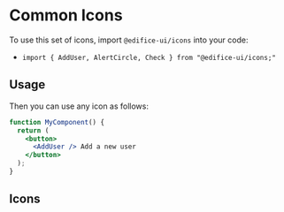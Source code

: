 

<Meta title="Icons/Common Icons" />

# Common Icons

To use this set of icons, import `@edifice-ui/icons` into your code:

- `import { AddUser, AlertCircle, Check } from "@edifice-ui/icons;"`

## Usage

Then you can use any icon as follows:

```jsx
function MyComponent() {
  return (
    <button>
      <AddUser /> Add a new user
    </button>
  );
}
```

## Icons

<Icons icons={icons} />
